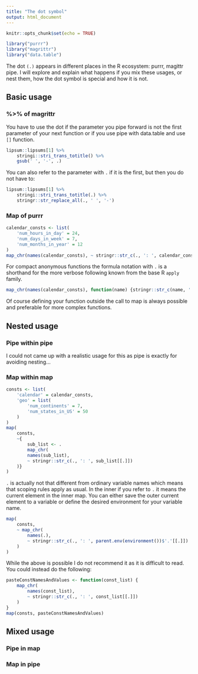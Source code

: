 ```yaml
---
title: "The dot symbol"
output: html_document
---
```


```r
knitr::opts_chunk$set(echo = TRUE)
```

```r
library("purrr")
library("magrittr")
library("data.table")
```

The dot `(.)` appears in different places in the R ecosystem: purrr, magittr pipe. I will explore and explain what happens if you mix these usages, or nest them, how the dot symbol is special and how it is not.

## Basic usage

### %>% of magrittr

You have to use the dot if the parameter you pipe forward is not the first parameter of your next function or if you use pipe with data.table and use `[]` function.

```r
lipsum::lipsums[1] %>% 
    stringi::stri_trans_totitle() %>% 
    gsub(' ', '-', .)
```

You can also refer to the parameter with `.` if it is the first, but then you do not have to:

```r
lipsum::lipsums[1] %>%
    stringi::stri_trans_totitle(.) %>% 
    stringr::str_replace_all(., ' ', '-')
```

### Map of purrr

```r
calendar_consts <- list(
    'num_hours_in_day' = 24,
    'num_days_in_week' = 7,
    'num_months_in_year' = 12
)
map_chr(names(calendar_consts), ~ stringr::str_c(., ': ', calendar_consts[[.]]))
```

For compact anonymous functions the formula notation with `.` is a shorthand for the more verbose following known from the base R `apply` family.

```r
map_chr(names(calendar_consts), function(name) {stringr::str_c(name, ': ', calendar_consts[[name]])})
```

Of course defining your function outside the call to map is always possible and preferable for more complex functions.

## Nested usage

### Pipe within pipe

I could not came up with a realistic usage for this as pipe is exactly for avoiding nesting...

### Map within map

```r
consts <- list(
    'calendar' = calendar_consts,
    'geo' = list(
        'num_continents' = 7,
        'num_states_in_US' = 50
    )
)
map(
    consts,
    ~{
        sub_list <- .
        map_chr(
        names(sub_list),
        ~ stringr::str_c(., ': ', sub_list[[.]])
    )}
)
```

`.` is actually not that different from ordinary variable names which means that scoping rules apply as usual. In the inner if you refer to `.` it means the current element in the inner map. You can either save the outer current element to a variable or define the desired environment for your variable name.

```r
map(
    consts,
    ~ map_chr(
        names(.),
        ~ stringr::str_c(., ': ', parent.env(environment())$'.'[[.]])
    )
)
```

While the above is possible I do not recommend it as it is difficult to read.
You could instead do the following:

```r
pasteConstNamesAndValues <- function(const_list) {
    map_chr(
        names(const_list),
        ~ stringr::str_c(., ': ', const_list[[.]])
    )  
}
map(consts, pasteConstNamesAndValues)
```


## Mixed usage

### Pipe in map

### Map in pipe

